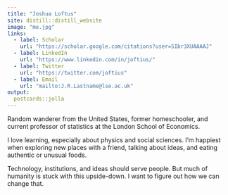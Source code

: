 ```yaml
---
title: "Joshua Loftus"
site: distill::distill_website
image: "me.jpg"
links:
  - label: Scholar
    url: "https://scholar.google.com/citations?user=SIbr3XUAAAAJ"
  - label: LinkedIn
    url: "https://www.linkedin.com/in/joftius/"
  - label: Twitter
    url: "https://twitter.com/joftius"
  - label: Email
    url: "mailto:J.R.Lastname@lse.ac.uk"
output:
  postcards::jolla
---
```

 
Random wanderer from the United States, former homeschooler, and current professor of statistics at the London School of Economics.

I love learning, especially about physics and social sciences. I'm happiest when exploring new places with a friend, talking about ideas, and eating authentic or unusual foods.

Technology, institutions, and ideas should serve people. But much of humanity is stuck with this upside-down. I want to figure out how we can change that.